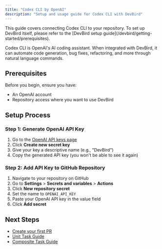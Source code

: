 ```yaml
---
title: "Codex CLI by OpenAI"
description: "Setup and usage guide for Codex CLI with DevBird"
---
```


<Note>
  This guide covers connecting Codex CLI to your repository. To set up DevBird
  itself, please refer to the [DevBird setup
  guide](/devbird/getting-started/prerequisites).
</Note>

Codex CLI is OpenAI's AI coding assistant. When integrated with DevBird, it can automate code generation, bug fixes, refactoring, and more through natural language commands.

## Prerequisites

Before you begin, ensure you have:

- An OpenAI account
- Repository access where you want to use DevBird

## Setup Process

### Step 1: Generate OpenAI API Key

1. Go to the [OpenAI API keys page](https://platform.openai.com/api-keys)
2. Click **Create new secret key**
3. Give your key a descriptive name (e.g., "DevBird")
4. Copy the generated API key (you won't be able to see it again)

### Step 2: Add API Key to GitHub Repository

1. Navigate to your repository on GitHub
2. Go to **Settings** > **Secrets and variables** > **Actions**
3. Click **New repository secret**
4. Set the name to `OPENAI_API_KEY`
5. Paste your OpenAI API key in the value field
6. Click **Add secret**

## Next Steps

- [Create your first PR](/devbird/getting-started/first-pr)
- [Unit Task Guide](/devbird/tasks/unit)
- [Composite Task Guide](/devbird/tasks/composite)
